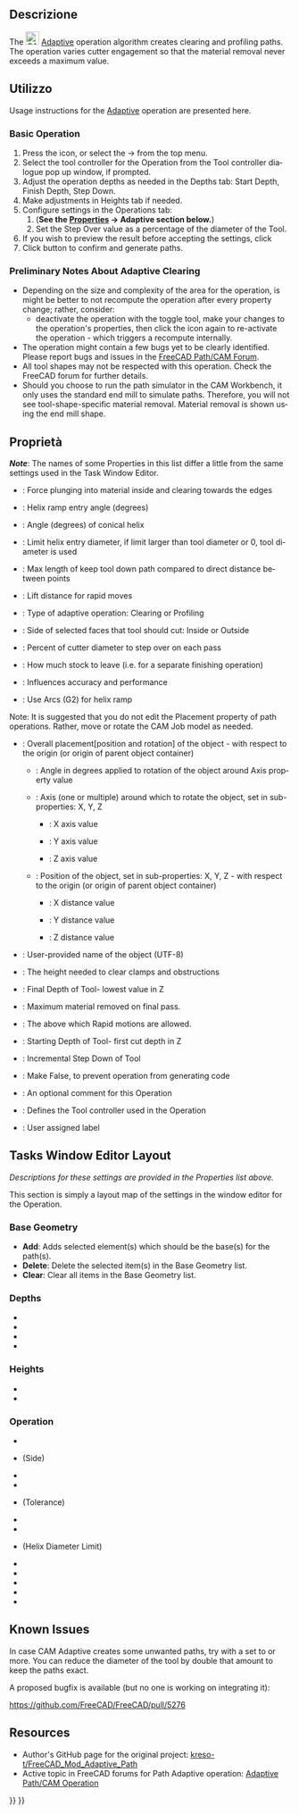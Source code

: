 <languages/>

<div class="mw-translate-fuzzy">
{{Docnav/it|[[Path_Drilling/it|Foratura]]|[[Path_Engrave/it|Incisione]]|[[Path_Workbench/it|Path]]|IconL=Path_Drilling.png|IconC=Path-Workbench.svg|IconR=Path-Engrave.png}}
</div>

<div class="mw-translate-fuzzy">
{{GuiCommand/it|Name=Path Adaptive|Name/it=Adattiva|Workbenches=[[Path Workbench/it|Path]]|MenuLocation=Path → Adattiva|Shortcut=|SeeAlso=}}
</div>

<span id="Description"></span>
==Descrizione==

<div lang="en" dir="ltr" class="mw-content-ltr">
The [[Image:CAM_Adaptive.svg|24px]] [[CAM_Adaptive|Adaptive]] operation algorithm creates clearing and profiling paths. The operation varies cutter engagement so that the material removal never exceeds a maximum value.
</div>

<span id="Usage"></span>
==Utilizzo==

<div lang="en" dir="ltr" class="mw-content-ltr">
Usage instructions for the [[CAM_Adaptive|Adaptive]] operation are presented here.
</div>

<div lang="en" dir="ltr" class="mw-content-ltr">
===Basic Operation===
</div> 

<div lang="en" dir="ltr" class="mw-content-ltr">
# Press the {{Button|[[Image:CAM_Adaptive.svg|16px]] [[CAM_Adaptive|Adaptive]]}} icon, or select the {{KEY|CAM}} → {{KEY|[[Image:CAM_Adaptive.svg|24px]] [[CAM_Adaptive|Adaptive]]}} from the top menu.
# Select the tool controller for the Operation from the Tool controller dialogue pop up window, if prompted.
# Adjust the operation depths as needed in the Depths tab: Start Depth, Finish Depth, Step Down.
# Make adjustments in Heights tab if needed.
# Configure settings in the Operations tab:
## ('''See the [[#Properties|Properties]] → Adaptive section below.''')
## Set the Step Over value as a percentage of the diameter of the Tool.
# If you wish to preview the result before accepting the settings, click {{Button|Apply}}
# Click {{Button|OK}} button to confirm and generate paths.
</div>

<div lang="en" dir="ltr" class="mw-content-ltr">
===Preliminary Notes About Adaptive Clearing===
</div>

<div lang="en" dir="ltr" class="mw-content-ltr">
* Depending on the size and complexity of the area for the operation, is might be better to not recompute the operation after every property change; rather, consider:
** deactivate the operation with the {{KEY|[[Image:CAM_OpActiveToggle.svg|16px]] [[CAM_OpActiveToggle|Active]]}} toggle tool, make your changes to the operation's properties, then click the {{KEY|[[Image:CAM_OpActiveToggle.svg|16px]] [[CAM_OpActiveToggle|Active]]}} icon again to re-activate the operation - which triggers a recompute internally.
* The {{KEY|[[Image:CAM_Adaptive.svg|16px]] [[CAM_Adaptive|Adaptive]]}} operation might contain a few bugs yet to be clearly identified. Please report bugs and issues in the [https://forum.freecad.org/viewforum.php?f=15 FreeCAD Path/CAM Forum].
* All tool shapes may not be respected with this operation. Check the FreeCAD forum for further details. 
* Should you choose to run the path simulator in the CAM Workbench, it only uses the standard end mill to simulate paths. Therefore, you will not see tool-shape-specific material removal. Material removal is shown using the end mill shape.
</div>

<span id="Properties"></span>
== Proprietà ==

<div lang="en" dir="ltr" class="mw-content-ltr">
''' ''Note'' ''': The names of some Properties in this list differ a little from the same settings used in the Task Window Editor.
</div>

<div lang="en" dir="ltr" class="mw-content-ltr">
{{TitleProperty|Adaptive}}
</div>

<div lang="en" dir="ltr" class="mw-content-ltr">
* {{PropertyData|Force Inside-Out}}: Force plunging into material inside and clearing towards the edges
* {{PropertyData|Helix Angle}}: Helix ramp entry angle (degrees)
* {{PropertyData|Helix Cone Angle}}: Angle (degrees) of conical helix
* {{PropertyData|Helix Diameter Limit}}: Limit helix entry diameter, if limit larger than tool diameter or 0, tool diameter is used
* {{PropertyData|Keep Tool Down Ratio}}: Max length of keep tool down path compared to direct distance between points
* {{PropertyData|Lift Distance}}: Lift distance for rapid moves
* {{PropertyData|Operation Type}}: Type of adaptive operation: Clearing or Profiling
* {{PropertyData|Side}}: Side of selected faces that tool should cut: Inside or Outside
* {{PropertyData|Step Over}}: Percent of cutter diameter to step over on each pass
* {{PropertyData|Stock to Leave}}: How much stock to leave (i.e. for a separate finishing operation)
* {{PropertyData|Tolerance}}: Influences accuracy and performance
* {{PropertyData|Use Helix Arcs}}: Use Arcs (G2) for helix ramp
</div>

<div lang="en" dir="ltr" class="mw-content-ltr">
{{TitleProperty|Base}}
</div>

<div lang="en" dir="ltr" class="mw-content-ltr">
Note: It is suggested that you do not edit the Placement property of path operations. Rather, move or rotate the CAM Job model as needed.
</div>

<div lang="en" dir="ltr" class="mw-content-ltr">
* {{PropertyData|Placement}}: Overall placement[position and rotation] of the object - with respect to the origin (or origin of parent object container)
** {{PropertyData|Angle}}: Angle in degrees applied to rotation of the object around Axis property value
** {{PropertyData|Axis}}:  Axis (one or multiple) around which to rotate the object, set in sub-properties: X, Y, Z
*** {{PropertyData|X}}: X axis value
*** {{PropertyData|Y}}: Y axis value
*** {{PropertyData|Z}}: Z axis value
** {{PropertyData|Position}}: Position of the object, set in sub-properties: X, Y, Z - with respect to the origin (or origin of parent object container)
*** {{PropertyData|X}}: X distance value
*** {{PropertyData|Y}}: Y distance value
*** {{PropertyData|Z}}: Z distance value
* {{PropertyData|Label}}: User-provided name of the object (UTF-8)
</div>

<div lang="en" dir="ltr" class="mw-content-ltr">
{{TitleProperty|Depth}}
</div>

<div lang="en" dir="ltr" class="mw-content-ltr">
* {{PropertyData|Clearance Height}}: The height needed to clear clamps and obstructions
* {{PropertyData|Final Depth}}: Final Depth of Tool- lowest value in Z
* {{PropertyData|Finish Depth}}: Maximum material removed on final pass.
* {{PropertyData|Safe Height}}: The above which Rapid motions are allowed.
* {{PropertyData|Start Depth}}: Starting Depth of Tool- first cut depth in Z
* {{PropertyData|Step Down}}: Incremental Step Down of Tool
</div>

<div lang="en" dir="ltr" class="mw-content-ltr">
{{TitleProperty|Path}}
</div>

<div lang="en" dir="ltr" class="mw-content-ltr">
* {{PropertyData|Active}}: Make False, to prevent operation from generating code
* {{PropertyData|Comment}}: An optional comment for this Operation
* {{PropertyData|Tool Controller}}: Defines the Tool controller used in the Operation
* {{PropertyData|User Label}}: User assigned label
</div>

<div lang="en" dir="ltr" class="mw-content-ltr">
==Tasks Window Editor Layout==
</div>

<div lang="en" dir="ltr" class="mw-content-ltr">
''Descriptions for these settings are provided in the Properties list above.''
</div>

<div lang="en" dir="ltr" class="mw-content-ltr">
This section is simply a layout map of the settings in the window editor for the Operation.
</div>

<div lang="en" dir="ltr" class="mw-content-ltr">
===Base Geometry===
</div>

<div lang="en" dir="ltr" class="mw-content-ltr">
* '''Add''': Adds selected element(s) which should be the base(s) for the path(s).
* '''Delete''': Delete the selected item(s) in the Base Geometry list.
* '''Clear''': Clear all items in the Base Geometry list.
</div>

<div lang="en" dir="ltr" class="mw-content-ltr">
===Depths===
</div>

<div lang="en" dir="ltr" class="mw-content-ltr">
* {{PropertyData|Start Depth}}
* {{PropertyData|Final Depth}}
* {{PropertyData|Finish Depth}}
* {{PropertyData|Step Down}}
</div>

<div lang="en" dir="ltr" class="mw-content-ltr">
===Heights===
</div>

<div lang="en" dir="ltr" class="mw-content-ltr">
* {{PropertyData|Safe Height}}
* {{PropertyData|Clearance Height}}
</div>

<div lang="en" dir="ltr" class="mw-content-ltr">
===Operation===
</div>

<div lang="en" dir="ltr" class="mw-content-ltr">
* {{PropertyData|Tool Controller}}
* {{PropertyData|Cut Region}} (Side)
* {{PropertyData|Operation Type}}
* {{PropertyData|Step Over Percent}}
* {{PropertyData|Accuracy vs Performance}} (Tolerance)
* {{PropertyData|Helix Ramp Angle}}
* {{PropertyData|Helix Cone Angle}}
* {{PropertyData|Helix Max Diameter}} (Helix Diameter Limit)
* {{PropertyData|Lift Distance}}
* {{PropertyData|Keep Tool Down Ratio}}
* {{PropertyData|Stock to Leave}}
* {{PropertyData|Force Clearing Inside-Out}}
* {{PropertyData|Stop}}
</div>

<div lang="en" dir="ltr" class="mw-content-ltr">
==Known Issues==
</div>

<div lang="en" dir="ltr" class="mw-content-ltr">
In case CAM Adaptive creates some unwanted paths, try with a {{PropertyData|Stock to Leave}} set to {{Value|0.001 mm}} or more. You can reduce the diameter of the tool by double that amount to keep the paths exact.
</div>

<div lang="en" dir="ltr" class="mw-content-ltr">
A proposed bugfix is available (but no one is working on integrating it):
</div>

<div lang="en" dir="ltr" class="mw-content-ltr">
https://github.com/FreeCAD/FreeCAD/pull/5276
</div>

<div lang="en" dir="ltr" class="mw-content-ltr">
==Resources==
</div>

<div lang="en" dir="ltr" class="mw-content-ltr">
* Author's GitHub page for the original project: [https://github.com/kreso-t/FreeCAD_Mod_Adaptive_Path kreso-t/FreeCAD_Mod_Adaptive_Path]
* Active topic in FreeCAD forums for Path Adaptive operation: [https://forum.freecad.org/viewtopic.php?f=15&t=30127 Adaptive Path/CAM Operation]
</div>


<div class="mw-translate-fuzzy">
{{Docnav/it|[[Path_Drilling/it|Foratura]]|[[Path_Engrave/it|Incisione]]|[[Path_Workbench/it|Path]]|IconL=Path_Drilling.png|IconC=Path-Workbench.svg|IconR=Path-Engrave.png}}
</div>

{{CAM_Tools_navi{{#translation:}}}}
{{Userdocnavi{{#translation:}}}}